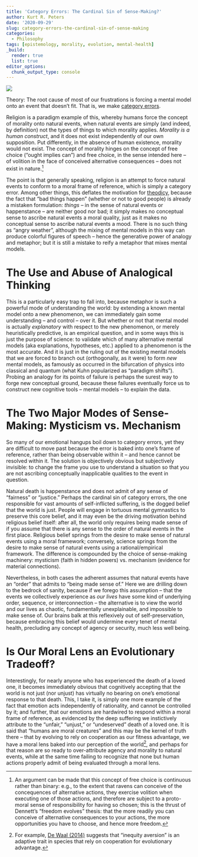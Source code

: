 ```yaml
---
title: 'Category Errors: The Cardinal Sin of Sense-Making?'
author: Kurt R. Peters
date: '2020-09-29'
slug: category-errors-the-cardinal-sin-of-sense-making
categories:
  - Philosophy
tags: [epistemology, morality, evolution, mental-health]
_build:
  render: true
  list: true
editor_options: 
  chunk_output_type: console
---
```


![](/post/2020-09-05-the-scope-of-moral-regard_files/pine-watt-3_Xwxya43hE-unsplash_small.jpg)

Theory: The root cause of most of our frustrations is forcing a mental model onto an event that doesn't fit. That is, we make [category errors](https://plato.stanford.edu/entries/category-mistakes/).

Religion is a paradigm example of this, whereby humans force the concept of morality onto natural events, when natural events are simply (and indeed, by definition) not the types of things to which morality applies. *Morality is a human construct*, and it does not exist independently of our own supposition. Put differently, in the absence of human existence, morality would not exist. The concept of morality hinges on the concept of free choice ("ought implies can") and free choice, in the sense intended here -- of volition in the face of conceived alternative consequences -- does not exist in nature.[^1]

The point is that generally speaking, religion is an attempt to force natural events to conform to a moral frame of reference, which is simply a category error. Among other things, this deflates the motivation for [theodicy](https://plato.stanford.edu/entries/evil/), because <span class="hilite">the fact that "bad things happen" (whether or not to good people) is already a mistaken formulation</span>: *things* -- in the sense of natural events or happenstance -- are neither good nor bad; it simply makes no conceptual sense to ascribe natural events a moral quality, just as it makes no conceptual sense to ascribe natural events a mood. There is no such thing as "angry weather", although the mixing of mental models in this way can produce colorful figures of speech -- hence the generative power of analogy and metaphor; but it is still a mistake to reify a metaphor that mixes mental models. 

# The Use and Abuse of Analogical Thinking

This is a particularly easy trap to fall into, because metaphor is such a powerful mode of understanding the world: by extending a known mental model onto a new phenomenon, we can immediately gain some understanding -- and control -- over it. But whether or not that mental model is actually *explanatory* with respect to the new phenomenon, or merely heuristically predictive, is an empirical question, and in some ways this is just the purpose of science: to validate which of many alternative mental models (aka explanations, hypotheses, etc.) applied to a phenomenon is the most accurate. And it is just in the ruling out of the existing mental models that we are forced to branch out (orthogonally, as it were) to form *new* mental models, as famously as occurred in the bifurcation of physics into classical and quantum (what Kuhn popularized as "paradigm shifts"). Probing an analogy for its points of failure is perhaps the surest way to forge new conceptual ground, because these failures eventually force us to construct new cognitive tools -- mental models -- to explain the data.

# The Two Major Modes of Sense-Making: Mysticism vs. Mechanism

So many of our emotional hangups boil down to category errors, yet they are difficult to move past because the error is baked into one's frame of reference, rather than being observable within it -- and hence cannot be resolved within it. The solution is objectively obvious but subjectively invisible: to change the frame you use to understand a situation so that you are not ascribing conceptually inapplicable qualities to the event in question. 

Natural death is happenstance and does not admit of any sense of "fairness" or "justice." Perhaps the cardinal sin of category errors, the one responsible for vast amounts of self-inflicted suffering, is the dogged belief that the world is just. People will engage in tortuous mental gymnastics to preserve this core belief, and it may even be the driving motivation behind religious belief itself: after all, the world only requires being made sense of if you assume that there is any sense to the order of natural events in the first place. Religious belief springs from the desire to make sense of natural events using a moral framework; conversely, science springs from the desire to make sense of natural events using a rational/empirical framework. The difference is compounded by the choice of sense-making machinery: mysticism (faith in hidden powers) vs. mechanism (evidence for material connections).

Nevertheless, in both cases the adherent assumes that natural events have an "order" that admits to "being made sense of." Here we are drilling down to the bedrock of sanity, because if we forego this assumption -- that the events we collectively experience as *our lives* have some kind of underlying order, sequence, or interconnection -- the alternative is to view the world and our lives as chaotic, fundamentally unexplainable, and impossible to make sense of. Our brains balk at this reflexively out of self-preservation, because embracing this belief would undermine every tenet of mental health, precluding any concept of agency or security, much less well being.

# Is Our Moral Lens an Evolutionary Tradeoff?

Interestingly, for nearly anyone who has experienced the death of a loved one, it becomes immediately obvious that cognitively accepting that the world is not just (nor unjust) has virtually no bearing on one's emotional response to that death. This, I take it, is simply one more example of the fact that emotion acts independently of rationality, and cannot be controlled by it; and further, that our emotions are hardwired to respond within a moral frame of reference, as evidenced by the deep suffering we instictively attribute to the "unfair," "unjust," or "undeserved" death of a loved one. It is said that "humans are moral creatures" and this may be the kernel of truth there -- that by evolving to rely on cooperation as our fitness advantage, we have a moral lens baked into our perception of the world[^2], and perhaps for that reason are so ready to over-attribute agency and morality to natural events, while at the same time failing to recognize that none but human actions properly admit of being evaluated through a moral lens.

[^1]: An argument can be made that this concept of free choice is continuous rather than binary: e.g., to the extent that ravens can conceive of the concequences of alternative actions, they exercise volition when executing one of those actions, and therefore are subject to a proto-moral sense of responsibility for having so chosen; this is the thrust of Dennett's "freedom evolves" thesis: that the more readily you can conceive of alternative consequences to your actions, the more opportunities you have to choose, and hence more freedom.

[^2]: For example, [De Waal (2014)](https://science.sciencemag.org/content/346/6207/1251776) suggests that "inequity aversion" is an adaptive trait in species that rely on cooperation for evolutionary advantage.